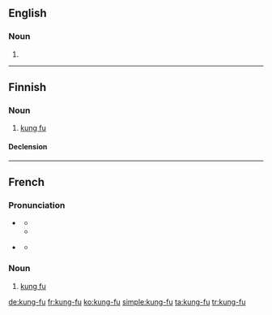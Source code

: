 ==English==

===Noun===
{{en-noun|-}}

# {{alternative spelling of|kung fu}}

----

==Finnish==

===Noun===
{{fi-noun}}

# [[kung fu]]

====Declension====
{{fi-decl-rosé|kung-fu|a}}

----

==French==

===Pronunciation===
* {{a|France}} {{IPA|/kuŋ.fu/|lang=fr}}
** {{audio|Fr-Normandie-kung-fu.ogg|Audio (France)}}
** {{audio|Fr-kung-fu.ogg|Audio (France)}}
* {{a|Quebec}} {{IPA|/kɔŋ.fu/|lang=fr}}
** {{audio|FR QC kung-fu.ogg|Audio (Quebec)}}

===Noun===
{{fr-noun|m|-|sort=kung fu}}

# [[kung fu]]

[[de:kung-fu]]
[[fr:kung-fu]]
[[ko:kung-fu]]
[[simple:kung-fu]]
[[ta:kung-fu]]
[[tr:kung-fu]]